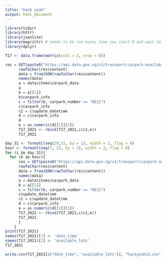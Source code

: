 ```yaml
---
title: "hack yeah"
output: html_document
---
```

```r
library(tidyr)
library(httr)
library(jsonlite)
library(magrittr) # needs to be run every time you start R and want to use %>%
library(dplyr)
```
```r
T17 <- data.frame(matrix(ncol = 2, nrow = 0))

```

```r
res = GET(paste0("https://api.data.gov.sg/v1/transport/carpark-availability?date_time=2021-09-01T22%3A00%3A00"))
      rawToChar(res$content)
      data = fromJSON(rawToChar(res$content))
      names(data)
      a = data$items$carpark_data
      a
      b = a[[1]]
      b$carpark_info
      c = filter(b, carpark_number == "HE12")
      c$carpark_info
      c1 = c$update_datetime
      d = c$carpark_info
      d
      e = as.numeric(d[[1]][3])
      T17_2021 <- rbind(T17_2021,c(c1,e))
      T17_2021
```
```r
day_31 <- formatC(seq(29,31, by = 1), width = 2, flag = 0)
hour <- formatC(seq(7, 22, by = 1), width = 2, flag = 0)
for (i in day_31){
  for (k in hour){
      res = GET(paste0("https://api.data.gov.sg/v1/transport/carpark-availability?date_time=2021-08-",i,"T",k, "%3A00%3A00"))
      rawToChar(res$content)
      data = fromJSON(rawToChar(res$content))
      names(data)
      a = data$items$carpark_data
      b = a[[1]]
      c = filter(b, carpark_number == "HE12")
      c$update_datetime
      c1 = c$update_datetime
      d = c$carpark_info
      e = as.numeric(d[[1]][3])
      T17_2021 <- rbind(T17_2021,c(c1,e))
      T17_2021
      }
    }
print(T17_2021)
names(T17_2021)[1] <- 'date_time'
names(T17_2021)[2] <- 'available_lots'
T17_2021
```
```r
write.csv(T17_2021[c("date_time", "available_lots")], "hackyeahv3.csv", row.names = FALSE)
```


